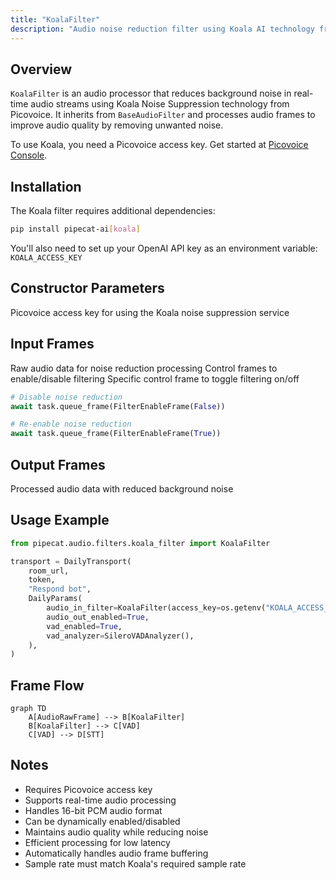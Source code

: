 ```yaml
---
title: "KoalaFilter"
description: "Audio noise reduction filter using Koala AI technology from Picovoice"
---
```


## Overview

`KoalaFilter` is an audio processor that reduces background noise in real-time audio streams using Koala Noise Suppression technology from Picovoice. It inherits from `BaseAudioFilter` and processes audio frames to improve audio quality by removing unwanted noise.

To use Koala, you need a Picovoice access key. Get started at [Picovoice Console](https://console.picovoice.ai/signup).

## Installation

The Koala filter requires additional dependencies:

```bash
pip install pipecat-ai[koala]
```

You'll also need to set up your OpenAI API key as an environment variable: `KOALA_ACCESS_KEY`

## Constructor Parameters

<ParamField path="access_key" type="str" required>
  Picovoice access key for using the Koala noise suppression service
</ParamField>

## Input Frames

<ParamField path="AudioRawFrame" type="Frame" required>
  Raw audio data for noise reduction processing
</ParamField>

<ParamField path="FilterControlFrame" type="Frame">
  Control frames to enable/disable filtering
</ParamField>

<ParamField path="FilterEnableFrame" type="Frame">
  Specific control frame to toggle filtering on/off

```python
# Disable noise reduction
await task.queue_frame(FilterEnableFrame(False))

# Re-enable noise reduction
await task.queue_frame(FilterEnableFrame(True))
```

</ParamField>

## Output Frames

<ParamField path="AudioRawFrame" type="Frame">
  Processed audio data with reduced background noise
</ParamField>

## Usage Example

```python
from pipecat.audio.filters.koala_filter import KoalaFilter

transport = DailyTransport(
    room_url,
    token,
    "Respond bot",
    DailyParams(
        audio_in_filter=KoalaFilter(access_key=os.getenv("KOALA_ACCESS_KEY")), # Enable Koala noise reduction
        audio_out_enabled=True,
        vad_enabled=True,
        vad_analyzer=SileroVADAnalyzer(),
    ),
)
```

## Frame Flow

```mermaid
graph TD
    A[AudioRawFrame] --> B[KoalaFilter]
    B[KoalaFilter] --> C[VAD]
    C[VAD] --> D[STT]
```

## Notes

- Requires Picovoice access key
- Supports real-time audio processing
- Handles 16-bit PCM audio format
- Can be dynamically enabled/disabled
- Maintains audio quality while reducing noise
- Efficient processing for low latency
- Automatically handles audio frame buffering
- Sample rate must match Koala's required sample rate
